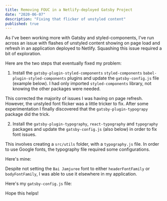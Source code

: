 ```yaml
---
title: Removing FOUC in a Netlify-deployed Gatsby Project
date: "2020-06-07"
description: "Fixing that flicker of unstyled content"
published: true
---
```


As I've been working more with Gatsby and styled-components, I've run across an issue with flashes of unstyled content showing on page load and refresh in an application deployed to Netlify. Squashing this issue required a bit of exploration.

Here are the two steps that eventually fixed my problem:

1. Install the `gatsby-plugin-styled-components` `styled-components` `babel-plugin-styled-components` plugins and update the `gatsby-config.js` file (example below). I had only imported `styled-components` library, not knowing the other packages were needed.

This corrected the majority of issues I was having on page refresh. However, the unstyled font flicker was a little tricker to fix. After some experimentation I finally discovered that the `gatsby-plugin-typograpy` package did the trick.

2. Install the `gatsby-plugin-typography`, `react-typography` and `typography` packages and update the `gatsby-config.js` (also below) in order to fix font issues.

This involves creating a `src/utils` folder, with a `typography.js` file. In order to use Google fonts, the typography file required some configurations.

Here's mine:


<Gist id="d90e9831710cd398b3c1d251dea9761a" file="typography.js"></Gist>

Despite not setting the `Bai Jamjuree` font to either `headerFontFamily` or `bodyFontFamily`, I was able to use it elsewhere in my application.

Here's my `gatsby-config.js` file:

<Gist id="6e1e0a62f0c4b37b25424e9f0160ee30" file="gatsby-config.js"></Gist>


Hope this helps!
